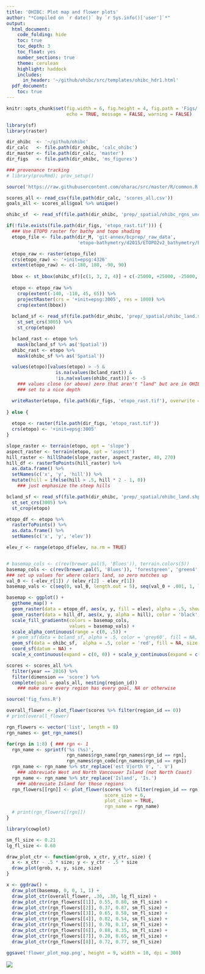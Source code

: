 ```yaml
---
title: 'OHIBC: Plot map and flower plots'
author: "*Compiled on `r date()` by `r Sys.info()['user']`*"
output:
  html_document:
    code_folding: hide
    toc: true
    toc_depth: 3
    toc_float: yes
    number_sections: true
    theme: cerulean
    highlight: haddock
    includes:
      in_header: '~/github/ohibc/src/templates/ohibc_hdr1.html'
  pdf_document:
    toc: true
---
```


``` r

knitr::opts_chunk$set(fig.width = 6, fig.height = 4, fig.path = 'Figs/',
                      echo = TRUE, message = FALSE, warning = FALSE)

library(sf)
library(raster)

dir_ohibc  <- '~/github/ohibc'
dir_calc   <- file.path(dir_ohibc, 'calc_ohibc')
dir_master <- file.path(dir_calc, 'master')
dir_figs   <- file.path(dir_ohibc, 'ms_figures')

### provenance tracking
# library(provRmd); prov_setup()

source('https://raw.githubusercontent.com/oharac/src/master/R/common.R')

scores_all <- read_csv(file.path(dir_calc, 'scores_all.csv'))
goals_all <- scores_all$goal %>% unique()

```


``` r

ohibc_sf  <- read_sf(file.path(dir_ohibc, 'prep/_spatial/ohibc_rgns_unclipped.shp'))

if(!file.exists(file.path(dir_figs, 'etopo_rast.tif'))) {
  ### Use ETOPO raster for bathy and topo shading
  etopo_file <- file.path(dir_M, 'git-annex/bcprep/_raw_data',
                          'etopo-bathymetry/d2015/ETOPO2v2_bathymetry/ETOPO2v2c.tif')

  etopo_raw <- raster(etopo_file)
  crs(etopo_raw) <- '+init=epsg:4326'
  extent(etopo_raw) <- c(-180, 180, -90, 90)
  
  bbox <- st_bbox(ohibc_sf)[c(1, 3, 2, 4)] + c(-25000, +25000, -25000, +25000)
  
  etopo <- etopo_raw %>%
    crop(extent(-140, -110, 45, 65)) %>%
    projectRaster(crs = '+init=epsg:3005', res = 1000) %>%
    crop(extent(bbox))
  
  bcland_sf <- read_sf(file.path(dir_ohibc, 'prep/_spatial/ohibc_land.shp')) %>%
    st_set_crs(3005) %>%
    st_crop(etopo)

  bcland_rast <- etopo %>%
    mask(bcland_sf %>% as('Spatial'))
  ohibc_rast <- etopo %>%
    mask(ohibc_sf %>% as('Spatial'))

  values(etopo)[values(etopo) > -5 & 
                  is.na(values(bcland_rast)) & 
                  !is.na(values(ohibc_rast))] <- -5
    ### values close (or above) zero that aren't "land" but are in OHIBC, 
    ### set to a nice depth

  writeRaster(etopo, file.path(dir_figs, 'etopo_rast.tif'), overwrite = TRUE)
  
} else {
  
  etopo <- raster(file.path(dir_figs, 'etopo_rast.tif'))
  crs(etopo) <- '+init=epsg:3005'
}

slope_raster <- terrain(etopo, opt = 'slope')
aspect_raster <- terrain(etopo, opt = 'aspect')
hill_raster <- hillShade(slope_raster, aspect_raster, 40, 270)
hill_df <- rasterToPoints(hill_raster) %>%
  as.data.frame() %>%
  setNames(c('x', 'y', 'hill')) %>%
  mutate(hill = ifelse(hill > .5, hill * 2 - 1, 0))
    ### just emphasize the steep hills

bcland_sf <- read_sf(file.path(dir_ohibc, 'prep/_spatial/ohibc_land.shp')) %>%
  st_set_crs(3005) %>%
  st_crop(etopo)

etopo_df <- etopo %>%
  rasterToPoints() %>%
  as.data.frame() %>%
  setNames(c('x', 'y', 'elev'))

elev_r <- range(etopo_df$elev, na.rm = TRUE)


# basemap_cols <- c(rev(brewer.pal(5, 'Blues')), terrain.colors(5))
basemap_cols <- c(rev(brewer.pal(5, 'Blues')), 'forestgreen', 'green4', '#CCCCCC', '#EEEEEE', '#FFFFFF')
### set up values for where colors land, so zero matches up
val_0 <- (-elev_r[1]) / (elev_r[2] - elev_r[1])
basemap_vals <- c(seq(0, val_0, length.out = 5), seq(val_0 + .001, 1, length.out = 5))

basemap <- ggplot() +
  ggtheme_map() +
  geom_raster(data = etopo_df, aes(x, y, fill = elev), alpha = .5, show.legend = FALSE) +
  geom_raster(data = hill_df, aes(x, y, alpha = hill), color = 'black', show.legend = FALSE) +
  scale_fill_gradientn(colors = basemap_cols,
                       values = basemap_vals) +
  scale_alpha_continuous(range = c(0, .5)) +
  # geom_sf(data = bcland_sf, alpha = .5, color = 'grey60', fill = NA, size = .25) +
  geom_sf(data = ohibc_sf,  alpha = .5, color = 'red', fill = NA, size = .5) +
  coord_sf(datum = NA) +
  scale_x_continuous(expand = c(0, 0)) + scale_y_continuous(expand = c(0, 0))

```

``` r
scores <- scores_all %>%
  filter(year == 2016) %>%
  filter(dimension == 'score') %>%
  complete(goal = goals_all, nesting(region_id))
    ### make sure every region has every goal, NA or otherwise

source('fig_fxns.R')

overall_flower <- plot_flower(scores %>% filter(region_id == 0))
# print(overall_flower)

rgn_flowers <- vector('list', length = 8)
rgn_names <- get_rgn_names()

for(rgn in 1:8) { ### rgn <- 1
  rgn_name <- sprintf('%s (%s)',
                      rgn_names$rgn_name[rgn_names$rgn_id == rgn],
                      rgn_names$rgn_code[rgn_names$rgn_id == rgn])
  rgn_name <- rgn_name %>% str_replace('est V|orth V', '. V')
    ### abbreviate West and North Vancouver Island (not North Coast)
  rgn_name <- rgn_name %>% str_replace('Island', 'Is.')
    ### abbreviate Island for those regions
  rgn_flowers[[rgn]] <- plot_flower(scores %>% filter(region_id == rgn),
                                    score_size = 6,
                                    plot_clean = TRUE, 
                                    rgn_name = rgn_name)
  # print(rgn_flowers[[rgn]])
}
```

``` r
library(cowplot)

sm_fl_size <- 0.21
lg_fl_size <- 0.60

draw_plot_ctr <- function(grob, x_ctr, y_ctr, size) {
  x <- x_ctr - .5 * size; y <- y_ctr - .5 * size
  draw_plot(grob, x, y, size, size)
}

x <- ggdraw() +
  draw_plot(basemap, 0, 0, 1, 1) +
  draw_plot_ctr(overall_flower, .30, .30, lg_fl_size) +
  draw_plot_ctr(rgn_flowers[[1]], 0.55, 0.80, sm_fl_size) +
  draw_plot_ctr(rgn_flowers[[2]], 0.37, 0.87, sm_fl_size) +
  draw_plot_ctr(rgn_flowers[[3]], 0.65, 0.58, sm_fl_size) +
  draw_plot_ctr(rgn_flowers[[4]], 0.82, 0.54, sm_fl_size) +
  draw_plot_ctr(rgn_flowers[[5]], 0.70, 0.17, sm_fl_size) +
  draw_plot_ctr(rgn_flowers[[6]], 0.88, 0.35, sm_fl_size) +
  draw_plot_ctr(rgn_flowers[[7]], 0.20, 0.65, sm_fl_size) +
  draw_plot_ctr(rgn_flowers[[8]], 0.72, 0.77, sm_fl_size)

ggsave('flower_plot_map.png', height = 9, width = 10, dpi = 300)

```

![](flower_plot_map.png)
